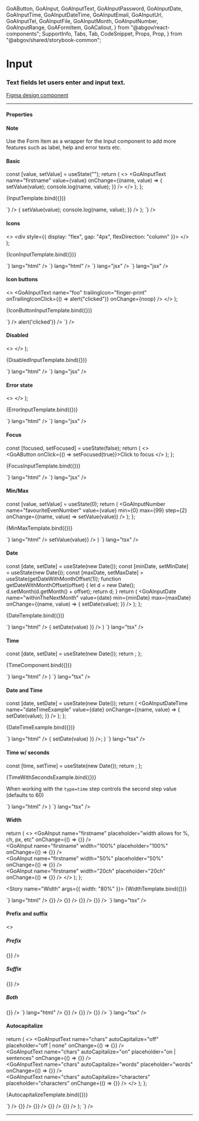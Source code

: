   GoAButton,
  GoAInput,
  GoAInputText,
  GoAInputPassword,
  GoAInputDate,
  GoAInputTime,
  GoAInputDateTime,
  GoAInputEmail,
  GoAInputUrl,
  GoAInputTel,
  GoAInputFile,
  GoAInputMonth,
  GoAInputNumber,
  GoAInputRange,
  GoAFormItem,
  GoACallout,
} from "@abgov/react-components";
  SupportInfo,
  Tabs,
  Tab,
  CodeSnippet,
  Props,
  Prop,
} from "@abgov/shared/storybook-common";

<Meta title="Components/Inputs" component={GoAInput} />

# Input

### Text fields let users enter and input text.

[Figma design component](https://www.figma.com/file/3pb2IK8s2QUqWieH79KdN7/DIO-DS---Components?node-id=133%3A186)

---

#### Properties

<Props showTabs={true}>
  <Prop
    name="type"
    type="text | number | password | email | search | tel | date | datetime-locale | time | url | week"
    defaultValue="text"
    description="Sets the type of the input field"
  />
  <Prop
    name="name"
    type="string"
    description="Name of input value that is received in the _change event"
  />
  <Prop name="value" type="string" description="Bound to value" />
  <Prop
    name="placeholder"
    type="string"
    description="Text displayed within the input when no value is set"
  />
  <Prop
    name="leadingIcon"
    type="GoAIconType"
    description="Icon shown to the left of the text"
  />
  <Prop
    name="trailingIcon"
    type="GoAIconType"
    description="Icon shown to the right of the text"
  />
  <Prop
    name="disabled"
    type="boolean"
    defaultValue="false"
    description="Disable this control. It will not receive focus or events"
  />
  <Prop
    name="handleTrailingIconClick"
    lang="angular"
    type="boolean"
    defaultValue="false"
    description="Flag that will result in an icon button component being rendered instead of an icon"
  />
  <Prop
    name="focused"
    type="boolean"
    defaultValue="false"
    description="Sets the cursor focus to the input"
  />
  <Prop
    name="readOnly"
    type="boolean"
    defaultValue="false"
    description="Makes the input readonly"
  />
  <Prop
    name="error"
    type="boolean"
    defaultValue="false"
    description="Sets the input to an error state"
  />
  <Prop
    name="width"
    type="string"
    defaultValue="30ch"
    description="Set the width of the text input area"
  />
  <Prop
    name="min"
    type="string | date"
    description="A string value *must* be in ISO 8601 format"
  />
  <Prop
    name="max"
    type="string | date"
    description="A string value *must* be in ISO 8601 format"
  />
  <Prop
    name="step"
    type="number"
    description="By how much number of day or time value will change by"
  />
  <Prop
    name="ariaLabel"
    type="string"
    description="Defines how the input will be translated for the screen reader. If not specified it will fall back to the name"
  />
  <Prop
    name="prefix"
    type="string"
    description="Text that comes before the input"
  />
  <Prop
    name="suffix"
    type="string"
    description="Text that comes after the input"
  />
  <Prop
    name="autoCapitalize"
    type="on | off | none | sentences | words | characters"
    defaultValue="off"
    description="Controls whether and how text input is automatically capitalized as it is entered/edited by the user."
  />
  <Prop
    name="_trailingIconClick"
    lang="angular"
    type="CustomEvent"
    description="onclick function invoked when trailing icon is clicked"
  />
  <Prop
    name="onChange"
    lang="react"
    type="(name: string, value: string | Date | number) => void"
    description="Callback function invoked when input value is changed. The value type varies on the component type ie. GoAInput vs GoAInputDate"
  />
  <Prop
    name="onTrailingIconClick"
    lang="react"
    type="() => void"
    description="onclick function invoked when trailing icon is clicked"
  />
</Props>

#### Note

<Story name="Information">
  <GoACallout type="information">
    Use the Form Item as a wrapper for the Input component to add more features
    such as label, help and error texts etc.
  </GoACallout>
</Story>


#### Basic

  const [value, setValue] = useState("");
  return (
    <>
      <GoAInputText
        name="firstname"
        value={value}
        onChange={(name, value) => {
          setValue(value);
          console.log(name, value);
        }}
      />
    </>
  );
};

<Story name="Basic">{InputTemplate.bind({})}</Story>

<Tabs>
  <Tab label="Web Component" hidden={true}>
    <CodeSnippet
      lang="html"
      code={`
        <goa-input id="foo" name="foo" />
      `}
    />
    <CodeSnippet
      lang="js"
      code={`
        document.querySelector('#foo').addEventListener('_change', (e) => {
          console.log(e.detail.name, e.detail.value);
        });
      `}
    />
  </Tab>
  <Tab label="Angular">
    <CodeSnippet
      lang="html"
      code={`
        <goa-input goaValue [(ngModel)]="firstName"></goa-input>
      `}
    />
    <CodeSnippet
      lang="ts"
      code={`
        export class SomeComponent {
          firstName = "";
        }
      `}
    />
  </Tab>
  <Tab label="React">
    <CodeSnippet
      lang="jsx"
      code={`
        const [value, setValue] = useState('');
        return (
          <>
            <GoAInputText
              name="firstname"
              value={value}
              onChange={(name, value) => {
                setValue(value);
                console.log(name, value);
              }}
            />
          </>
        );
      `}
    />
  </Tab>
</Tabs>

#### Icons

  <>
    <div style={{ display: "flex", gap: "4px", flexDirection: "column" }}>
      <GoAInputText name="foo" leadingIcon="finger-print" onChange={noop} />
      <GoAInputText name="foo" trailingIcon="finger-print" onChange={noop} />
    </div>
  </>
);

<Story name="Icons">{IconInputTemplate.bind({})}</Story>

<Tabs>
  <Tab label="Web Component" hidden={true}>
    <CodeSnippet
      code={`<goa-input leadingicon="finger-print" />`}
      lang="html"
    />
    <CodeSnippet
      code={`<goa-input trailingicon="finger-print" />`}
      lang="html"
    />
  </Tab>
  <Tab label="Angular">
    <CodeSnippet
      code={`<goa-input leadingIcon="finger-print"></goa-input>`}
      lang="html"
    />
    <CodeSnippet
      code={`<goa-input trailingIcon="finger-print"></goa-input>`}
      lang="html"
    />
  </Tab>
  <Tab label="React">
    <CodeSnippet code={`<GoAInput leadingIcon="finger-print" />`} lang="jsx" />
    <CodeSnippet code={`<GoAInput trailingIcon="finger-print" />`} lang="jsx" />
  </Tab>
</Tabs>

#### Icon buttons

  <>
    <GoAInputText
      name="foo"
      trailingIcon="finger-print"
      onTrailingIconClick={() => alert("clicked")}
      onChange={noop}
    />
  </>
);

<Story name="Icon Buttons">{IconButtonInputTemplate.bind({})}</Story>

<Tabs>
  <Tab label="Web Component" hidden={true}>
    <CodeSnippet
      code={`<goa-input id="secret" trailingicon="finger-print" />`}
      lang="html"
    />
    <CodeSnippet
      lang="js"
      code={`
        var el = document.getElementById('secret')
        el.addEventListener('_trailingIconClick', clickHandler);
        // to later remove the event listener
        el.removeEventListener('_trailingIconClick', clickHandler);
      `}
    />
  </Tab>
  <Tab label="Angular">
    <CodeSnippet
      lang="html"
      code={`
        <goa-input
          id="secret"
          handleTrailingIconClick="true"
          (_trailingIconClick)="handleClick()"
          trailingIcon="finger-print"
        >
        </goa-input>
      `}
    />
    <CodeSnippet
      lang="js"
      code={`
        export class SomeComponent {
          handleClick() {
            console.log('handleClick');
          }
        }
      `}
    />
  </Tab>
  <Tab label="React">
    <CodeSnippet
      lang="jsx"
      code={`
        <GoAInputText
          name="secret"
          trailingIcon="finger-print"
          onTrailingIconClick={() => alert('clicked')} />
      `}
    />
  </Tab>
</Tabs>

#### Disabled

  <>
    <GoAInput name="foo" disabled={true} value="Disabled" onChange={noop} />
  </>
);

<Story name="Disabled">{DisabledInputTemplate.bind({})}</Story>

<Tabs>
  <Tab label="Web Component" hidden={true}>
    <CodeSnippet
      code={`<goa-input disabled="true" placeholder="Find by name" />`}
      lang="html"
    />
  </Tab>
  <Tab label="Angular">
    <CodeSnippet
      code={`<goa-input disabled="true" placeholder="Find by name"></goa-input>`}
      lang="html"
    />
  </Tab>
  <Tab label="React">
    <CodeSnippet
      code={`<GoAInput disabled={true} placeholder="Find by name" />`}
      lang="jsx"
    />
  </Tab>
</Tabs>

#### Error state

  <>
    <GoAInput name="foo" error={true} value="Some value" onChange={noop} />
  </>
);

<Story name="Error">{ErrorInputTemplate.bind({})}</Story>

<Tabs>
  <Tab label="Web Component" hidden={true}>
    <CodeSnippet code={`<goa-input error  />`} lang="html" />
  </Tab>
  <Tab label="Angular">
    <CodeSnippet code={`<goa-input error></goa-input>`} lang="html" />
  </Tab>
  <Tab label="React">
    <CodeSnippet code={`<GoAInput name="foo" error={true} />`} lang="jsx" />
  </Tab>
</Tabs>

#### Focus

  const [focused, setFocused] = useState(false);
  return (
    <>
      <GoAInput
        name="foo"
        focused={focused}
        value="Some value"
        onChange={noop}
      />
      <br />
      <GoAButton onClick={() => setFocused(true)}>Click to focus</GoAButton>
    </>
  );
};

<Story name="Focus">{FocusInputTemplate.bind({})}</Story>

<Tabs>
  <Tab label="Web Component" hidden={true}>
    <CodeSnippet code={`<goa-input />`} lang="html" />
  </Tab>
  <Tab label="Angular">
    <CodeSnippet code={`<goa-input ></goa-input>`} lang="html" />
  </Tab>
  <Tab label="React">
    <CodeSnippet code={`<GoAInput name="foo" />`} lang="jsx" />
  </Tab>
</Tabs>

#### Min/Max

  const [value, setValue] = useState(0);
  return (
    <GoAInputNumber
      name="favouriteEvenNumber"
      value={value}
      min={0}
      max={99}
      step={2}
      onChange={(name, value) => setValue(value)}
    />
  );
};

<Story name="Min / Max">{MinMaxTemplate.bind({})}</Story>

<Tabs>
  <Tab label="Angular">
    <CodeSnippet
      code={`<goa-input name="favouriteEvenNumber" type="number" min="0" max="99" step="2"></goa-input>`}
      lang="html"
    />
  </Tab>
  <Tab label="React">
    <CodeSnippet
      code={`
      const [value, setValue] = useState('');
      return (
        <GoAInputNumber
          name="favouriteEvenNumber"
          value={value}
          min={0}
          max={99}
          step={2}
          onChange={(name, value) => setValue(value)}
        />
      )
    `}
      lang="tsx"
    />
  </Tab>
</Tabs>

#### Date

  const [date, setDate] = useState(new Date());
  const [minDate, setMinDate] = useState(new Date());
  const [maxDate, setMaxDate] = useState(getDateWithMonthOffset(1));
  function getDateWithMonthOffset(offset) {
    let d = new Date();
    d.setMonth(d.getMonth() + offset);
    return d;
  }
  return (
    <GoAInputDate
      name="withinTheNextMonth"
      value={date}
      min={minDate}
      max={maxDate}
      onChange={(name, value) => {
        setDate(value);
      }}
    />
  );
};

<Story name="Date">{DateTemplate.bind({})}</Story>

<Tabs>
  <Tab label="Angular">
    <CodeSnippet
      code={`
        export class MyComponent {
          date = format(new Date(), "yyyy-MM-dd");
          minDate = format(new Date(), "yyyy-MM-dd");
          maxDate = format(this.getDateWithMonthOffset(1), "yyyy-MM-dd");
          getDateWithMonthOffset(offset) {
            const d = new Date();
            d.setMonth(d.getMonth() + offset);
            return d;
          }
          onChange(e: any) {
            this.date = e.detail.value;
          }
        }
      `}
      lang="ts"
    />
    <CodeSnippet
      code={`
        <goa-input
          goaValue
          type="date"
          name="withinTheNextMonth"
          [min]="minDate"
          [max]="maxDate"
          [(ngModel)]="date"
        >
        </goa-input>
      `}
      lang="html"
    />
  </Tab>
  <Tab label="React">
    <CodeSnippet
      code={`
        const [date, setDate] = useState(new Date());
        const [minDate, setMinDate] = useState(new Date());
        const [maxDate, setMaxDate] = useState(getDateWithMonthOffset(1));
        function getDateWithMonthOffset(offset) {
          const d = new Date();
          d.setMonth(d.getMonth() + offset);
          return d;
        }
        return (
          <GoAInputDate
            name="withinTheNextMonth"
            value={date}
            min={minDate}
            max={maxDate}
            onChange={(name, value) => {
              setDate(value)
            }}
          />
        )
      `}
      lang="tsx"
    />
  </Tab>
</Tabs>

#### Time

  const [date, setDate] = useState(new Date());
  return <GoAInputTime name="timeExample" value={date} step={1} />;
};

<Story name="Time">{TimeComponent.bind({})}</Story>

<Tabs>
  <Tab label="Angular">
    <CodeSnippet
      code={`
        export class MyComponent {
          time = format(new Date(), "HH:mm:ss");
        }
      `}
      lang="ts"
    />
    <CodeSnippet
      code={`
        <goa-input
          goaValue
          type="time"
          name="timeExample"
          [(ngModel)]="time"
          step="1"
        >
        </goa-input>
      `}
      lang="html"
    />
  </Tab>
  <Tab label="React">
    <CodeSnippet
      code={`
        const [date, setDate] = useState(new Date());
        return (
          <GoAInputTime
            name="timeExample"
            value={date}
            step={1}
          />
        )
      `}
      lang="tsx"
    />
  </Tab>
</Tabs>

#### Date and Time

  const [date, setDate] = useState(new Date());
  return (
    <GoAInputDateTime
      name="dateTimeExample"
      value={date}
      onChange={(name, value) => {
        setDate(value);
      }}
    />
  );
};

<Story name="Date and Time">{DateTimeExample.bind({})}</Story>

<Tabs>
  <Tab label="Angular">
    <CodeSnippet
      code={`
        export class MyComponent {
          dateTime = format(new Date(), "yyyy-MM-dd HH:mm")
        }
      `}
      lang="ts"
    />
    <CodeSnippet
      code={`
        <goa-input
          type="datetime-local"
          name="dateTimeExample"
          [value]="date"
        >
        </goa-input>
      `}
      lang="html"
    />
  </Tab>
  <Tab label="React">
    <CodeSnippet
      code={`
        const [date, setDate] = useState(new Date());
        return (
          return <GoAInputDateTime
            name="dateTimeExample"
            value={date}
            onChange={(name, value) => {
              setDate(value)
            }}
          />;
        )
      `}
      lang="tsx"
    />
  </Tab>
</Tabs>

#### Time w/ seconds

  const [time, setTime] = useState(new Date());
  return <GoAInputTime name="timeseconnds" value={time} step={1} />;
};

<Story name="Time with seconds">{TimeWithSecondsExample.bind({})}</Story>

When working with the `type=time` step controls the second step value (defaults to 60)

<Tabs>
  <Tab label="Angular">
    <CodeSnippet
      code={`
        export class MyComponent {
          dateTime = format(new Date(), "HH:mm:ss")
        }
      `}
      lang="ts"
    />
    <CodeSnippet
      code={`
        <goa-input
          goaValue
          type="time"
          name="dateTimeExample"
          step="1"
          [(ngModel)]="date"
        >
        </goa-input>
      `}
      lang="html"
    />
  </Tab>
  <Tab label="React">
    <CodeSnippet
      code={`
        const [time, setTime] = useState(new Date());
        return (
          <GoAInputTime
            name="timeseconnds"
            value={time}
            step={1}
          />
        )
      `}
      lang="tsx"
    />
  </Tab>
</Tabs>

#### Width

  return (
    <>
      <GoAInput
        name="firstname"
        placeholder="width allows for %, ch, px, etc"
        onChange={() => {}}
      />
      <br />
      <GoAInput
        name="firstname"
        width="100%"
        placeholder="100%"
        onChange={() => {}}
      />
      <br />
      <GoAInput
        name="firstname"
        width="50%"
        placeholder="50%"
        onChange={() => {}}
      />
      <br />
      <GoAInput
        name="firstname"
        width="20ch"
        placeholder="20ch"
        onChange={() => {}}
      />
    </>
  );
};

<Story name="Width" args={{ width: "80%" }}>
  {WidthTemplate.bind({})}
</Story>

<Tabs>
  <Tab label="Web Component" hidden={true}>
    <CodeSnippet
      code={`
        <goa-input name="firstname" />
        <goa-input name="firstname" width="100%" />
        <goa-input name="firstname" width="50%" />
        <goa-input name="firstname" width="20ch" />
      `}
      lang="html"
    />
  </Tab>
  <Tab label="Angular">
    <CodeSnippet
      code={`
        <goa-input name="firstname"></goa-input>
        <goa-input name="firstname" width="100%"></goa-input>
        <goa-input name="firstname" width="50%"></goa-input>
        <goa-input name="firstname" width="20ch"></goa-input>
      `}
      lang="html"
    />
  </Tab>
  <Tab label="React">
    <CodeSnippet
      code={`
        <GoAInput name="firstname" onChange={() => {}} />
        <GoAInput name="firstname" width="100%" onChange={() => {}} />
        <GoAInput name="firstname" width="50%" onChange={() => {}} />
        <GoAInput name="firstname" width="20ch" onChange={() => {}} />
      `}
      lang="tsx"
    />
  </Tab>
</Tabs>

#### Prefix and suffix

<Story name="Prefix and suffix">
  <>
    <h5>Prefix</h5>
    <GoAInput name="input" prefix="$" onChange={() => {}} />
    <h5>Suffix</h5>
    <GoAInput name="input" suffix="items" onChange={() => {}} />
    <h5>Both</h5>
    <GoAInput name="input" prefix="$" suffix="per item" onChange={() => {}} />
  </>
</Story>

<Tabs>
  <Tab label="Angular">
    <CodeSnippet
      code={`
        <goa-input name="input" prefix="$"></goa-input>
        <goa-input name="input" suffix="items"></goa-input>
        <goa-input name="input" prefix="$" suffix="per item"></goa-input>
      `}
      lang="html"
    />
  </Tab>
  <Tab label="React">
    <CodeSnippet
      code={`
        <GoAInput name="input" value="" prefix="$" onChange={() => {}} />
        <GoAInput name="input" value="" suffix="items" onChange={() => {}} />
        <GoAInput name="input" value="" prefix="$" suffix="per item" onChange={() => {}} />
      `}
      lang="tsx"
    />
  </Tab>
</Tabs>

#### Autocapitalize

  return (
    <>
      <GoAInputText
        name="chars"
        autoCapitalize="off"
        placeholder="off | none"
        onChange={() => {}}
      />
      <br />
      <GoAInputText
        name="chars"
        autoCapitalize="on"
        placeholder="on | sentences"
        onChange={() => {}}
      />
      <br />
      <GoAInputText
        name="chars"
        autoCapitalize="words"
        placeholder="words"
        onChange={() => {}}
      />
      <br />
      <GoAInputText
        name="chars"
        autoCapitalize="characters"
        placeholder="characters"
        onChange={() => {}}
      />
    </>
  );
};

<Story name="Auto capitalize">{AutocapitalizeTemplate.bind({})}</Story>

<Tabs>
  <Tab label="Web Component" hidden={true}>
    <CodeSnippet
      lang="html"
      code={`
        <goa-input type="text" name="chars" autoCapitalize="off" placeholder="off | none"}>
        <goa-input type="text" name="chars" autoCapitalize="on" placeholder="on | sentences" />
        <goa-input type="text" name="chars" autoCapitalize="words" placeholder="words" />
        <goa-input type="text" name="chars" autoCapitalize="characters" placeholder="characters" />
    `}
    />
  </Tab>
  <Tab label="Angular">
    <CodeSnippet
      lang="html"
      code={`
        <goa-input type="text" name="chars" autoCapitalize="off" placeholder="off | none"></goa-input>
        <goa-input type="text" name="chars" autoCapitalize="on" placeholder="on | sentences"></goa-input>
        <goa-input type="text" name="chars" autoCapitalize="words" placeholder="words"></goa-input>
        <goa-input type="text" name="chars" autoCapitalize="characters" placeholder="characters"></goa-input>
    `}
    />
  </Tab>
  <Tab label="React">
    <CodeSnippet
      lang="jsx"
      code={`
        return (
          <>
            <GoAInputText name="chars" autoCapitalize="off" placeholder="off | none" onChange={() => {}} />
            <GoAInputText name="chars" autoCapitalize="on" placeholder="on | sentences" onChange={() => {}} />
            <GoAInputText name="chars" autoCapitalize="words" placeholder="words" onChange={() => {}} />
            <GoAInputText name="chars" autoCapitalize="characters" placeholder="characters" onChange={() => {}} />
          </>
        );
    `}
    />
  </Tab>
</Tabs>

---

<SupportInfo />
